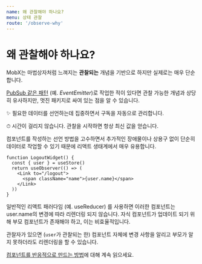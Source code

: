 ```yaml
---
name: 왜 관찰해야 하나요?
menu: 상태 관찰
route: '/observe-why'
---
```


# 왜 관찰해야 하나요?

MobX는 마법상자처럼 느껴지는 **관찰되는** 개념을 기반으로 하지만 실제로는 매우 단순합니다.

[PubSub 같은 패턴](https://en.wikipedia.org/wiki/Publish%E2%80%93subscribe_pattern) (예. _EventEmitter_)로 작업한 적이 있다면 관찰 가능한 개념과 상당히 유사하지만, 멋진 패키지로 싸여 있는 점을 알 수 있습니다.

✨ 필요한 데이터를 선언하는데 집중하면서 구독을 자동으로 관리합니다.

⏱ 시간이 걸리지 않습니다. 관찰을 시작하면 항상 최신 값을 얻습니다.

<p>
  컴포넌트를 작성하는 선언 방법을 고수하면서 추가적인 장애물이나 상용구 없이 단순히 데이터로 작업할 수 있기 때문에 리액트 생태계에서 매우 유용합니다.
</p>

```tsx
function LogoutWidget() {
  const { user } = useStore()
  return useObserver(() => (
    <Link to="/logout">
      <span className="name">{user.name}</span>
    </Link>
  ))
}
```

일반적인 리액트 패러다임 (예. useReducer) 를 사용하면 이러한 컴포넌트는 user.name의 변경에 따라 리렌더링 되지 않습니다. 자식 컴포넌트가 업데이트 되기 위해 부모 컴포넌트가 존재해야 하고, 이는 비효율적입니다.

관찰자가 있으면 (`user`가 관찰되는 한) 컴포넌트 자체에 변경 사항을 알리고 부모가 알지 못하더라도 리렌더링을 할 수 있습니다.

[컴포넌트를 반응적으로 만드는 방법](/observe-how)에 대해 계속 읽으세요.
